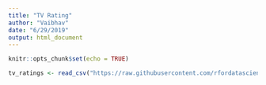 ```yaml
---
title: "TV Rating"
author: "Vaibhav"
date: "6/29/2019"
output: html_document
---
```


```r
knitr::opts_chunk$set(echo = TRUE)
```


```r
tv_ratings <- read_csv("https://raw.githubusercontent.com/rfordatascience/tidytuesday/master/data/2019/2019-01-08/IMDb_Economist_tv_ratings.csv")

```

